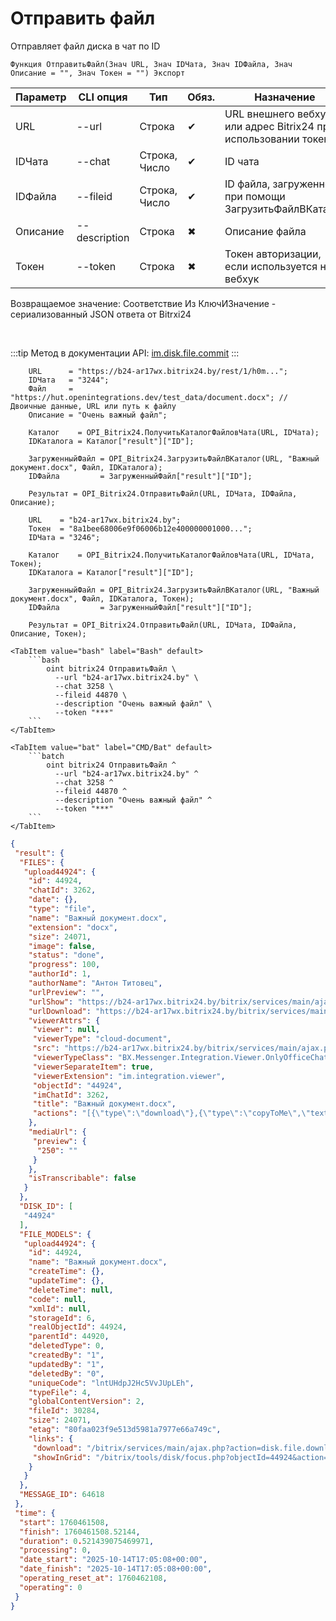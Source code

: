 ﻿---
sidebar_position: 5
description: Отправить файл и другие функции для работы с Bitrix24 в Открытом пакете интеграций - бесплатной open-source библиотеке интеграций для 1С:Предприятие 8, OneScript и CLI
keywords: [1C, 1С, 1С:Предприятие, 1С:Предприятие 8.3, API, Интеграция, Сервисы, Обмен, OneScript, CLI, Bitrix24]
---


# Отправить файл
 Отправляет файл диска в чат по ID



`Функция ОтправитьФайл(Знач URL, Знач IDЧата, Знач IDФайла, Знач Описание = "", Знач Токен = "") Экспорт`

  | Параметр | CLI опция | Тип | Обяз. | Назначение |
  |-|-|-|-|-|
  | URL | --url | Строка | &#x2714; | URL внешнего вебхука или адрес Bitrix24 при использовании токена |
  | IDЧата | --chat | Строка, Число | &#x2714; | ID чата |
  | IDФайла | --fileid | Строка, Число | &#x2714; | ID файла, загруженного при помощи ЗагрузитьФайлВКаталог |
  | Описание | --description | Строка | &#x2716; | Описание файла |
  | Токен | --token | Строка | &#x2716; | Токен авторизации, если используется не вебхук |

  
  Возвращаемое значение:   Соответствие Из КлючИЗначение - сериализованный JSON ответа от Bitrxi24

<br/>

:::tip
Метод в документации API: [im.disk.file.commit](https://dev.1c-bitrix.ru/learning/course/index.php?COURSE_ID=93&LESSON_ID=11485)
:::
<br/>


```bsl title="Пример использования для 1С:Предприятие/OneScript"
    URL      = "https://b24-ar17wx.bitrix24.by/rest/1/h0m...";
    IDЧата   = "3244";
    Файл     = "https://hut.openintegrations.dev/test_data/document.docx"; // Двоичные данные, URL или путь к файлу
    Описание = "Очень важный файл";

    Каталог    = OPI_Bitrix24.ПолучитьКаталогФайловЧата(URL, IDЧата);
    IDКаталога = Каталог["result"]["ID"];

    ЗагруженныйФайл = OPI_Bitrix24.ЗагрузитьФайлВКаталог(URL, "Важный документ.docx", Файл, IDКаталога);
    IDФайла         = ЗагруженныйФайл["result"]["ID"];

    Результат = OPI_Bitrix24.ОтправитьФайл(URL, IDЧата, IDФайла, Описание);

    URL    = "b24-ar17wx.bitrix24.by";
    Токен  = "8a1bee68006e9f06006b12e400000001000...";
    IDЧата = "3246";

    Каталог    = OPI_Bitrix24.ПолучитьКаталогФайловЧата(URL, IDЧата, Токен);
    IDКаталога = Каталог["result"]["ID"];

    ЗагруженныйФайл = OPI_Bitrix24.ЗагрузитьФайлВКаталог(URL, "Важный документ.docx", Файл, IDКаталога, Токен);
    IDФайла         = ЗагруженныйФайл["result"]["ID"];

    Результат = OPI_Bitrix24.ОтправитьФайл(URL, IDЧата, IDФайла, Описание, Токен);
```
    

 <Tabs>
  
    <TabItem value="bash" label="Bash" default>
        ```bash
            oint bitrix24 ОтправитьФайл \
              --url "b24-ar17wx.bitrix24.by" \
              --chat 3258 \
              --fileid 44870 \
              --description "Очень важный файл" \
              --token "***"
        ```
    </TabItem>
  
    <TabItem value="bat" label="CMD/Bat" default>
        ```batch
            oint bitrix24 ОтправитьФайл ^
              --url "b24-ar17wx.bitrix24.by" ^
              --chat 3258 ^
              --fileid 44870 ^
              --description "Очень важный файл" ^
              --token "***"
        ```
    </TabItem>
</Tabs>


```json title="Результат"
{
 "result": {
  "FILES": {
   "upload44924": {
    "id": 44924,
    "chatId": 3262,
    "date": {},
    "type": "file",
    "name": "Важный документ.docx",
    "extension": "docx",
    "size": 24071,
    "image": false,
    "status": "done",
    "progress": 100,
    "authorId": 1,
    "authorName": "Антон Титовец",
    "urlPreview": "",
    "urlShow": "https://b24-ar17wx.bitrix24.by/bitrix/services/main/ajax.php?action=disk.api.file.download&SITE_ID=s1&humanRE=1&fileId=44924&width=1280&height=1280&signature=405f52303a2158d356cc3cf129e7d69a6ae4653576e908ef707f1499ada11f4b&exact=N&fileName=%D0%92%D0%B0%D0%B6%D0%BD%D1%8B%D0%B9%20%D0%B4%D0%BE%D0%BA%D1%83%D0%BC%D0%B5%D0%BD%D1%82.docx",
    "urlDownload": "https://b24-ar17wx.bitrix24.by/bitrix/services/main/ajax.php?action=disk.api.file.download&SITE_ID=s1&humanRE=1&fileId=44924&width=1280&height=1280&signature=405f52303a2158d356cc3cf129e7d69a6ae4653576e908ef707f1499ada11f4b&exact=N&fileName=%D0%92%D0%B0%D0%B6%D0%BD%D1%8B%D0%B9%20%D0%B4%D0%BE%D0%BA%D1%83%D0%BC%D0%B5%D0%BD%D1%82.docx",
    "viewerAttrs": {
     "viewer": null,
     "viewerType": "cloud-document",
     "src": "https://b24-ar17wx.bitrix24.by/bitrix/services/main/ajax.php?action=disk.api.file.download&SITE_ID=s1&humanRE=1&fileId=44924&width=1280&height=1280&signature=405f52303a2158d356cc3cf129e7d69a6ae4653576e908ef707f1499ada11f4b&exact=N&fileName=%D0%92%D0%B0%D0%B6%D0%BD%D1%8B%D0%B9%20%D0%B4%D0%BE%D0%BA%D1%83%D0%BC%D0%B5%D0%BD%D1%82.docx",
     "viewerTypeClass": "BX.Messenger.Integration.Viewer.OnlyOfficeChatItem",
     "viewerSeparateItem": true,
     "viewerExtension": "im.integration.viewer",
     "objectId": "44924",
     "imChatId": 3262,
     "title": "Важный документ.docx",
     "actions": "[{\"type\":\"download\"},{\"type\":\"copyToMe\",\"text\":\"Сохранить на Диск\",\"action\":\"BXIM.disk.saveToDiskAction\",\"params\":{\"fileId\":\"44924\"},\"extension\":\"disk.viewer.actions\",\"buttonIconClass\":\"ui-btn-icon-cloud\"}]"
    },
    "mediaUrl": {
     "preview": {
      "250": ""
     }
    },
    "isTranscribable": false
   }
  },
  "DISK_ID": [
   "44924"
  ],
  "FILE_MODELS": {
   "upload44924": {
    "id": 44924,
    "name": "Важный документ.docx",
    "createTime": {},
    "updateTime": {},
    "deleteTime": null,
    "code": null,
    "xmlId": null,
    "storageId": 6,
    "realObjectId": 44924,
    "parentId": 44920,
    "deletedType": 0,
    "createdBy": "1",
    "updatedBy": "1",
    "deletedBy": "0",
    "uniqueCode": "lntUHdpJ2Hc5VvJUpLEh",
    "typeFile": 4,
    "globalContentVersion": 2,
    "fileId": 30284,
    "size": 24071,
    "etag": "80faa023f9e513d5981a7977e66a749c",
    "links": {
     "download": "/bitrix/services/main/ajax.php?action=disk.file.download&SITE_ID=s1&fileId=44924",
     "showInGrid": "/bitrix/tools/disk/focus.php?objectId=44924&action=showObjectInGrid&ncc=1"
    }
   }
  },
  "MESSAGE_ID": 64618
 },
 "time": {
  "start": 1760461508,
  "finish": 1760461508.52144,
  "duration": 0.521439075469971,
  "processing": 0,
  "date_start": "2025-10-14T17:05:08+00:00",
  "date_finish": "2025-10-14T17:05:08+00:00",
  "operating_reset_at": 1760462108,
  "operating": 0
 }
}
```
